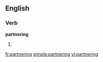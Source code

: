 ==English==

===Verb===
'''partnering'''

# {{present participle of|partner}}

[[fr:partnering]]
[[simple:partnering]]
[[vi:partnering]]